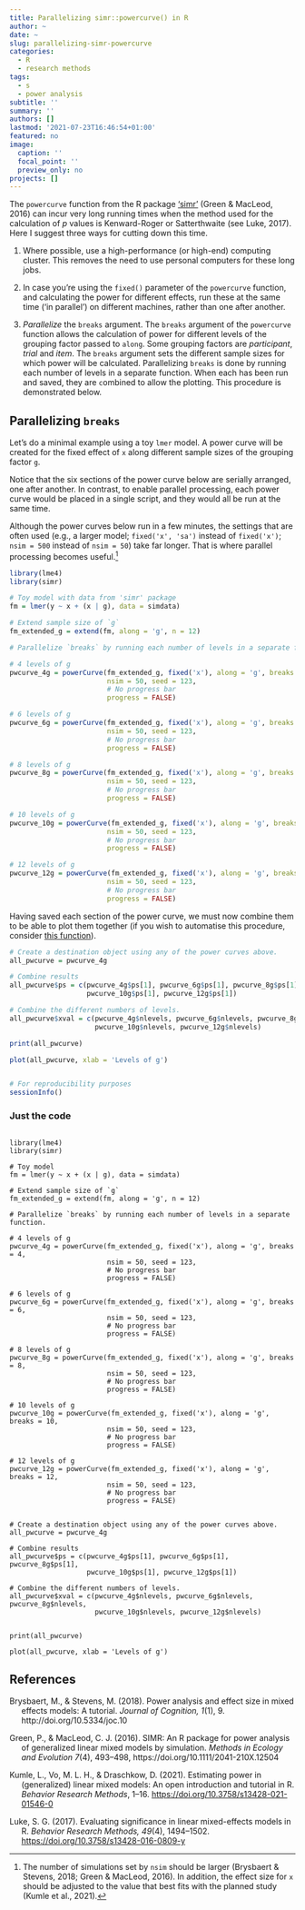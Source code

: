 ```yaml
---
title: Parallelizing simr::powercurve() in R
author: ~
date: ~
slug: parallelizing-simr-powercurve
categories:
  - R
  - research methods
tags:
  - s
  - power analysis
subtitle: ''
summary: ''
authors: []
lastmod: '2021-07-23T16:46:54+01:00'
featured: no
image:
  caption: ''
  focal_point: ''
  preview_only: no
projects: []
---
```



The `powercurve` function from the R package ['simr'](https://cran.r-project.org/web/packages/simr/simr.pdf) (Green & MacLeod, 2016) can incur very long running times when the method used for the calculation of *p* values is Kenward-Roger or Satterthwaite (see Luke, 2017). Here I suggest three ways for cutting down this time. 

1. Where possible, use a high-performance (or high-end) computing cluster. This removes the need to use personal computers for these long jobs.

2. In case you're using the `fixed()` parameter of the `powercurve` function, and calculating the power for different effects, run these at the same time ('in parallel') on different machines, rather than one after another. 

3. *Parallelize* the `breaks` argument. The `breaks` argument of the `powercurve` function allows the calculation of power for different levels of the grouping factor passed to `along`. Some grouping factors are *participant*, *trial* and *item*. The `breaks` argument sets the different sample sizes for which power will be calculated. Parallelizing `breaks` is done by running each number of levels in a separate function. When each has been run and saved, they are `c`ombined to allow the plotting. This procedure is  demonstrated below.


## Parallelizing `breaks`

Let's do a minimal example using a toy `lmer` model. A power curve will be created for the fixed effect of `x` along different sample sizes of the grouping factor `g`.

Notice that the six sections of the power curve below are serially arranged, one after another. In contrast, to enable parallel processing, each power curve would be placed in a single script, and they would all be run at the same time.

Although the power curves below run in a few minutes, the settings that are often used (e.g., a larger model; `fixed('x', 'sa')` instead of `fixed('x')`; `nsim = 500` instead of `nsim = 50`) take far longer. That is where parallel processing becomes useful.^[The number of simulations set by `nsim` should be larger (Brysbaert & Stevens, 2018; Green & MacLeod, 2016). In addition, the effect size for `x` should be adjusted to the value that best fits with the planned study (Kumle et al., 2021).]

```r

library(lme4)
library(simr)

# Toy model with data from 'simr' package
fm = lmer(y ~ x + (x | g), data = simdata)

# Extend sample size of `g`
fm_extended_g = extend(fm, along = 'g', n = 12)

# Parallelize `breaks` by running each number of levels in a separate function.

# 4 levels of g
pwcurve_4g = powerCurve(fm_extended_g, fixed('x'), along = 'g', breaks = 4, 
                        nsim = 50, seed = 123, 
                        # No progress bar
                        progress = FALSE)

# 6 levels of g
pwcurve_6g = powerCurve(fm_extended_g, fixed('x'), along = 'g', breaks = 6, 
                        nsim = 50, seed = 123, 
                        # No progress bar
                        progress = FALSE)

# 8 levels of g
pwcurve_8g = powerCurve(fm_extended_g, fixed('x'), along = 'g', breaks = 8, 
                        nsim = 50, seed = 123, 
                        # No progress bar
                        progress = FALSE)

# 10 levels of g
pwcurve_10g = powerCurve(fm_extended_g, fixed('x'), along = 'g', breaks = 10, 
                        nsim = 50, seed = 123, 
                        # No progress bar
                        progress = FALSE)

# 12 levels of g
pwcurve_12g = powerCurve(fm_extended_g, fixed('x'), along = 'g', breaks = 12, 
                        nsim = 50, seed = 123, 
                        # No progress bar
                        progress = FALSE)

```


Having saved each section of the power curve, we must now combine them to be able to plot them together (if you wish to automatise this procedure, consider [this function](https://github.com/pablobernabeu/Language-and-vision-in-conceptual-processing-Multilevel-analysis-and-statistical-power/blob/main/R_functions/combine_powercurve_chunks.R)).

```r

# Create a destination object using any of the power curves above.
all_pwcurve = pwcurve_4g

# Combine results
all_pwcurve$ps = c(pwcurve_4g$ps[1], pwcurve_6g$ps[1], pwcurve_8g$ps[1], 
                   pwcurve_10g$ps[1], pwcurve_12g$ps[1])

# Combine the different numbers of levels.
all_pwcurve$xval = c(pwcurve_4g$nlevels, pwcurve_6g$nlevels, pwcurve_8g$nlevels, 
                     pwcurve_10g$nlevels, pwcurve_12g$nlevels)

print(all_pwcurve)

plot(all_pwcurve, xlab = 'Levels of g')


# For reproducibility purposes
sessionInfo()

```


### Just the code

```

library(lme4)
library(simr)

# Toy model
fm = lmer(y ~ x + (x | g), data = simdata)

# Extend sample size of `g`
fm_extended_g = extend(fm, along = 'g', n = 12)

# Parallelize `breaks` by running each number of levels in a separate function.

# 4 levels of g
pwcurve_4g = powerCurve(fm_extended_g, fixed('x'), along = 'g', breaks = 4, 
                        nsim = 50, seed = 123, 
                        # No progress bar
                        progress = FALSE)

# 6 levels of g
pwcurve_6g = powerCurve(fm_extended_g, fixed('x'), along = 'g', breaks = 6, 
                        nsim = 50, seed = 123, 
                        # No progress bar
                        progress = FALSE)

# 8 levels of g
pwcurve_8g = powerCurve(fm_extended_g, fixed('x'), along = 'g', breaks = 8, 
                        nsim = 50, seed = 123, 
                        # No progress bar
                        progress = FALSE)

# 10 levels of g
pwcurve_10g = powerCurve(fm_extended_g, fixed('x'), along = 'g', breaks = 10, 
                        nsim = 50, seed = 123, 
                        # No progress bar
                        progress = FALSE)

# 12 levels of g
pwcurve_12g = powerCurve(fm_extended_g, fixed('x'), along = 'g', breaks = 12, 
                        nsim = 50, seed = 123, 
                        # No progress bar
                        progress = FALSE)


# Create a destination object using any of the power curves above.
all_pwcurve = pwcurve_4g

# Combine results
all_pwcurve$ps = c(pwcurve_4g$ps[1], pwcurve_6g$ps[1], pwcurve_8g$ps[1], 
                   pwcurve_10g$ps[1], pwcurve_12g$ps[1])

# Combine the different numbers of levels.
all_pwcurve$xval = c(pwcurve_4g$nlevels, pwcurve_6g$nlevels, pwcurve_8g$nlevels, 
                     pwcurve_10g$nlevels, pwcurve_12g$nlevels)


print(all_pwcurve)

plot(all_pwcurve, xlab = 'Levels of g')

```


## References

<div class = 'hanging-indent'>

Brysbaert, M., & Stevens, M. (2018). Power analysis and effect size in mixed effects models: A tutorial. *Journal of Cognition, 1*(1), 9. http://doi.org/10.5334/joc.10

Green, P., & MacLeod, C. J. (2016). SIMR: An R package for power analysis of generalized linear mixed models by simulation. *Methods in Ecology and Evolution 7*(4), 493–498, https://doi.org/10.1111/2041-210X.12504

Kumle, L., Vo, M. L. H., & Draschkow, D. (2021). Estimating power in (generalized) linear mixed models: An open introduction and tutorial in R. *Behavior Research Methods*, 1--16. <https://doi.org/10.3758/s13428-021-01546-0>

Luke, S. G. (2017). Evaluating significance in linear mixed-effects models in R. *Behavior Research Methods, 49*(4), 1494--1502. <https://doi.org/10.3758/s13428-016-0809-y>

</div>

